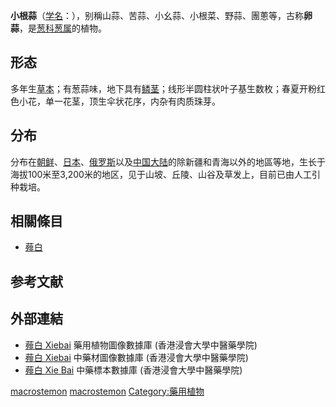 {{Speciesbox
| status = 
| status_system = 
| image = Allium macrostemon - LNDDYL.jpg
| genus =Allium sect. Scorodon
| species =macrostemon
| authority =[[Bunge|Bunge]], 1833
| synonyms =
* Allium grayi Regel
* Allium macrostemon Bunge var. uratense (Franch.) Airy-Shaw
* Allium niponicum Franch. et Sav.
}}

'''小根蒜'''（[[学名|学名]]：{{lang|la|''Allium macrostemon''}}），别稱山蒜、苦蒜、小幺蒜、小根菜、野蒜、團蔥等，古称'''卵蒜'''，是[[葱科|葱科]][[葱属|葱属]]的植物{{r|bioinfo|TaiBNET}}。

==形态==
多年生[[草本|草本]]；有葱蒜味，地下具有[[鳞茎|鳞茎]]；线形半圆柱状叶子基生数枚；春夏开粉红色小花，单一花茎，顶生伞状花序，内杂有肉质珠芽。

==分布==
分布在[[朝鲜|朝鲜]]、[[日本|日本]]、[[俄罗斯|俄罗斯]]以及[[中国大陆|中国大陆]]的除新疆和青海以外的地區等地，生长于海拔100米至3,200米的地区，见于山坡、丘陵、山谷及草发上，目前已由人工引种栽培。

== 相關條目 ==
* [[薤白|薤白]]

== 参考文献 ==
{{reflist|refs=
<ref name="bioinfo">{{cite web| url =http://www.bioinfo.cn/db05/KmzwSpecies.php?action=view&id=1148| title =薤白| work =《中国高等植物数据库全库》| publisher =中国科学院微生物研究所| author =昆明植物研究所| accessdate =2009-02-22| deadurl =yes| archiveurl =https://web.archive.org/web/20160305054233/http://www.bioinfo.cn/db05/KmzwSpecies.php?action=view&id=1148| archivedate =2016-03-05}}</ref>
<ref name="TaiBNET">{{TaiBNET| zh=山蒜 | id=201792 | binomial=Allium grayi | authority=Regal, 1875 | var= | accessdate=2013-01-24}}</ref>
}}

==外部連結==
* [http://libproject.hkbu.edu.hk/was40/detail?lang=ch&channelid=1288&searchword=herb_id=D00377 薤白 Xiebai] {{Wayback|url=http://libproject.hkbu.edu.hk/was40/detail?lang=ch&channelid=1288&searchword=herb_id=D00377 |date=20190819154106 }} 藥用植物圖像數據庫 (香港浸會大學中醫藥學院) {{zh}}{{en}}
* [http://libproject.hkbu.edu.hk/was40/detail?channelid=47953&searchword=pid=B00111 薤白 Xiebai] {{Wayback|url=http://libproject.hkbu.edu.hk/was40/detail?channelid=47953&searchword=pid=B00111 |date=20131004213729 }} 中藥材圖像數據庫 (香港浸會大學中醫藥學院)
* [http://libproject.hkbu.edu.hk/was40/detail?channelid=44273&searchword=herb_id=D00613 薤白 Xie Bai] {{Wayback|url=http://libproject.hkbu.edu.hk/was40/detail?channelid=44273&searchword=herb_id=D00613 |date=20160304101704 }} 中藥標本數據庫 (香港浸會大學中醫藥學院) {{zh-hant}}{{en}}
{{Taxonbar|from=Q143657}}

[[Category:葱属|macrostemon]]
[[Category:麝香葱组|macrostemon]]
[[Category:藥用植物|Category:藥用植物]]


{{植物小作品}}